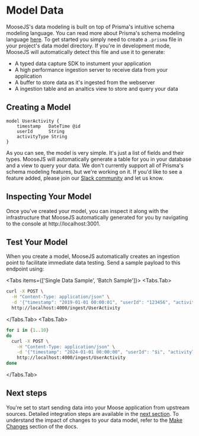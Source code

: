 
# Model Data
MooseJS's data modeling is built on top of Prisma's intuitive schema modeling language. You can read more about Prisma's schema modeling language [here](https://www.prisma.io/docs/reference/tools-and-interfaces/prisma-schema). To get started you simply need to create a `.prisma` file in your project's data model directory. If you're in development mode, MooseJS will automatically detect this file and use it to generate:
- A typed data capture SDK to instument your application
- A high performance ingestion server to receive data from your application
- A buffer to store data as it's ingested from the webserver
- A ingestion table and an analtics view to store and query your data

## Creating a Model
```prisma filename="datamodels/models.prisma" copy
model UserActivity {
    timestamp   DateTime @id
    userId      String
    activityType String
}
```

As you can see, the model is very simple. It's just a list of fields and their types. MooseJS will automatically generate a table for you in your database and a view to query your data. We don't currently support all of Prisma's schema modeling features, but we're working on it. If you'd like to see a feature added, please join our [Slack community](https://join.slack.com/t/igloocommunity/shared_invite/zt-25gsnx2x2-9ttVTt4L9LYFrRcM6jimcg) and let us know.

## Inspecting Your Model
Once you've created your model, you can inspect it along with the infrastructure that MooseJS automatically generated for you by navigating to the console at http://localhost:3001.

## Test Your Model
When you create a model, MooseJS automatically creates an ingestion point to facilitate immediate data testing. Send a sample payload to this endpoint using:

<Tabs items={['Single Data Sample', 'Batch Sample']}>
  <Tabs.Tab>
  ``` bash
  curl -X POST \
    -H "Content-Type: application/json" \
    -d '{"timestamp": "2019-01-01 00:00:01", "userId": "123456", "activityType":"click"}' \
    http://localhost:4000/ingest/UserActivity
  ```
  </Tabs.Tab>
  <Tabs.Tab>
  ``` bash
  for i in {1..10}
  do
    curl -X POST \
      -H "Content-Type: application/json" \
      -d '{"timestamp": "2024-01-01 00:00:00", "userId": "$i", "activityType":"click"}' \
      http://localhost:4000/ingest/UserActivity
  done
  ```
  </Tabs.Tab>
</Tabs>

## Next steps
You're set to start sending data into your Moose application from upstream sources. Detailed integration steps are available in the [next section](/building/capture-data).
To understand the impact of changes to your data model, refer to the [Make Changes](/building/make-changes) section of the docs.

